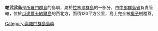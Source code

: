 '''帕武武島'''是[[所羅門群島|所羅門群島]]的島嶼，屬於[[拉塞爾群島|拉塞爾群島]]的一部分，由[[中部群島省|中部群島省]]負責管轄，位於[[瓜達爾卡納爾島|瓜達爾卡納爾島]]的西北方，面積120平方公里，島上完全被[[椰子|椰子]]樹覆蓋。

{{coord|9|4|S|159|6|E|dim:30000_region:SB|display=title}}

[[Category:索羅門群島島嶼|Category:索羅門群島島嶼]]
{{Solomons-stub}}